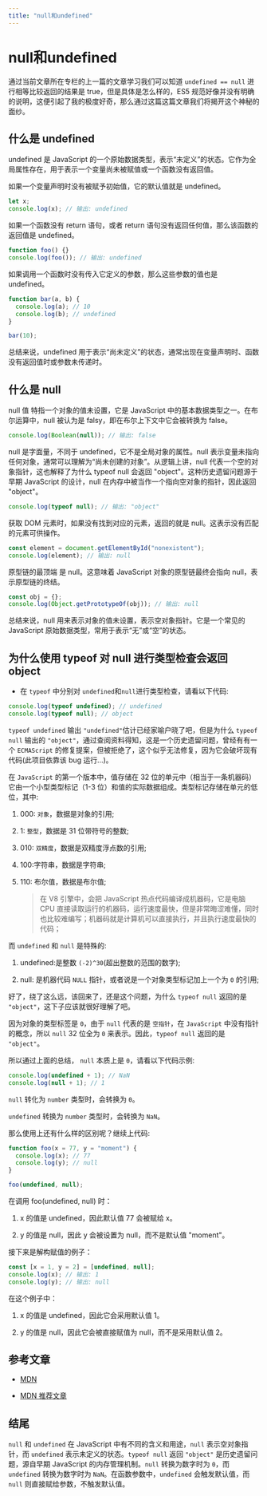 ```yaml
---
title: "null和undefined"
---
```


# null和undefined
通过当前文章所在专栏的上一篇的文章学习我们可以知道 `undefined == null` 进行相等比较返回的结果是 true，但是具体是怎么样的，ES5 规范好像并没有明确的说明，这便引起了我的极度好奇，那么通过这篇这篇文章我们将揭开这个神秘的面纱。

## 什么是 undefined

undefined 是 JavaScript 的一个原始数据类型，表示“未定义”的状态。它作为全局属性存在，用于表示一个变量尚未被赋值或一个函数没有返回值。

如果一个变量声明时没有被赋予初始值，它的默认值就是 undefined。

```js
let x;
console.log(x); // 输出: undefined
```

如果一个函数没有 return 语句，或者 return 语句没有返回任何值，那么该函数的返回值是 undefined。

```js
function foo() {}
console.log(foo()); // 输出: undefined
```

如果调用一个函数时没有传入它定义的参数，那么这些参数的值也是 undefined。

```js
function bar(a, b) {
  console.log(a); // 10
  console.log(b); // undefined
}

bar(10);
```

总结来说，undefined 用于表示“尚未定义”的状态，通常出现在变量声明时、函数没有返回值时或参数未传递时。

## 什么是 null

null 值 特指一个对象的值未设置，它是 JavaScript 中的基本数据类型之一。在布尔运算中，null 被认为是 falsy，即在布尔上下文中它会被转换为 false。

```js
console.log(Boolean(null)); // 输出: false
```

null 是字面量，不同于 undefined，它不是全局对象的属性。null 表示变量未指向任何对象，通常可以理解为“尚未创建的对象”。从逻辑上讲，null 代表一个空的对象指针，这也解释了为什么 typeof null 会返回 "object"。这种历史遗留问题源于早期 JavaScript 的设计，null 在内存中被当作一个指向空对象的指针，因此返回 "object"。

```js
console.log(typeof null); // 输出: "object"
```

获取 DOM 元素时，如果没有找到对应的元素，返回的就是 null。这表示没有匹配的元素可供操作。

```js
const element = document.getElementById("nonexistent");
console.log(element); // 输出: null
```

原型链的最顶端 是 null。这意味着 JavaScript 对象的原型链最终会指向 null，表示原型链的终结。

```js
const obj = {};
console.log(Object.getPrototypeOf(obj)); // 输出: null
```

总结来说，null 用来表示对象的值未设置，表示空对象指针。它是一个常见的 JavaScript 原始数据类型，常用于表示“无”或“空”的状态。

## 为什么使用 typeof 对 null 进行类型检查会返回 object

- 在 `typeof` 中分别对 `undefined`和`null`进行类型检查，请看以下代码:

```js
console.log(typeof undefined); // undefined
console.log(typeof null); // object
```

`typeof undefined` 输出 `"undefined"`估计已经家喻户晓了吧，但是为什么 `typeof null` 输出的 `"object"`，通过查阅资料得知，这是一个历史遗留问题，曾经有有一个 `ECMAScript` 的修复提案，但被拒绝了，这个似乎无法修复，因为它会破坏现有代码(此项目依靠该 bug 运行...)。

在 `JavaScript` 的第一个版本中，值存储在 32 位的单元中（相当于一条机器码）它由一个小型类型标记（1-3 位）和值的实际数据组成。类型标记存储在单元的低位，其中:

1. 000: `对象`，数据是对象的引用;

2. 1: `整型`，数据是 31 位带符号的整数;

3. 010: `双精度`，数据是双精度浮点数的引用;

4. 100:字符串，数据是字符串;

5. 110: 布尔值，数据是布尔值;

   > 在 V8 引擎中，会把 JavaScript 热点代码编译成机器码，它是电脑 CPU 直接读取运行的机器码，运行速度最快，但是非常晦涩难懂，同时也比较难编写；机器码就是计算机可以直接执行，并且执行速度最快的代码；

而 `undefined` 和 `null` 是特殊的:

1. undefined:是整数 `(-2)^30`(超出整数的范围的数字);

2. null: 是机器代码 `NULL` 指针，或者说是一个对象类型标记加上一个为 `0` 的引用;

好了，绕了这么远，该回来了，还是这个问题，为什么 `typeof null` 返回的是 `"object"`，这下子应该就很好理解了吧。

因为对象的类型标签是 `0`，由于 `null` 代表的是 `空指针`，在 `JavaScript` 中没有指针的概念，所以 `null` 32 位全为 `0` 来表示。因此，`typeof null` 返回的是 `"object"`。

所以通过上面的总结， `null` 本质上是 `0`，请看以下代码示例:

```js
console.log(undefined + 1); // NaN
console.log(null + 1); // 1
```

`null` 转化为 `number` 类型时，会转换为 `0`。

`undefined` 转换为 `number` 类型时，会转换为 `NaN`。

那么使用上还有什么样的区别呢？继续上代码:

```js
function foo(x = 77, y = "moment") {
  console.log(x); // 77
  console.log(y); // null
}

foo(undefined, null);
```

在调用 foo(undefined, null) 时：

1. x 的值是 undefined，因此默认值 77 会被赋给 x。

2. y 的值是 null，因此 y 会被设置为 null，而不是默认值 "moment"。

接下来是解构赋值的例子：

```js
const [x = 1, y = 2] = [undefined, null];
console.log(x); // 输出: 1
console.log(y); // 输出: null
```

在这个例子中：

1. x 的值是 undefined，因此它会采用默认值 1。

2. y 的值是 null，因此它会被直接赋值为 null，而不是采用默认值 2。

## 参考文章

- [MDN](https://developer.mozilla.org/zh-CN/docs/Web/JavaScript/Reference/Operators/typeof)

- [MDN 推荐文章](https://2ality.com/2013/10/typeof-null.html)

## 结尾

`null` 和 `undefined` 在 JavaScript 中有不同的含义和用途，`null` 表示空对象指针，而 `undefined` 表示未定义的状态。`typeof null` 返回 `"object"` 是历史遗留问题，源自早期 JavaScript 的内存管理机制。`null` 转换为数字时为 `0`，而 `undefined` 转换为数字时为 `NaN`。在函数参数中，`undefined` 会触发默认值，而 `null` 则直接赋给参数，不触发默认值。
